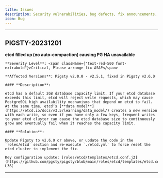 ```yaml
---
title: Issues
description: Security vulnerabilities, bug defects, fix announcements,
icon: Bug
---
```



--------

## PIGSTY-20231201

**etcd filled up (no auto-compaction) causing PG HA unavailable**

<Callout title="PIGSTY-20231201" type="warn">

    **Severity Level**: <span className={"text-red-500 font-extrabold"}>Critical, Please arrange fix ASAP</span>

    **Affected Versions**: Pigsty v2.0.0 - v2.5.1, fixed in Pigsty v2.6.0

    #### **Description**:

    etcd has a default 2GB database capacity limit. If your etcd database exceeds this limit, etcd will reject write requests, which may cause PostgreSQL high availability mechanisms that depend on etcd to fail. At the same time, etcd’s [**data model**](https://etcd.io/docs/v3.5/learning/data_model/) creates a new version with each write, so even if you have only a few keys, frequent writes to your etcd cluster can cause the etcd database size to continuously grow and eventually fail when it reaches the capacity limit.

    #### **Solution**:

    Update Pigsty to v2.6.0 or above, or update the code in the `roles/etcd` section and re-execute `./etcd.yml` to force reset the etcd cluster to implement the fix.

    Key configuration update: [roles/etcd/templates/etcd.conf.j2](https://github.com/pgsty/pigsty/blob/main/roles/etcd/templates/etcd.conf.j2#L29-L36)

</Callout>

--------